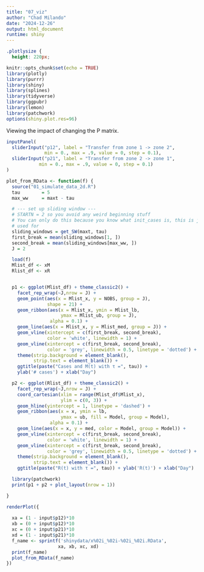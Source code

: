 ```yaml
---
title: "07_viz"
author: "Chad Milando"
date: "2024-12-26"
output: html_document
runtime: shiny
---
```


```{=html}
<style type="text/css">
.main-container {
  max-width: 750px;
  margin-left: auto;
  margin-right: auto;
}
</style>
```

```css
.plotlysize {
  height: 220px;
```

```r
knitr::opts_chunk$set(echo = TRUE)
library(plotly)
library(purrr)
library(shiny)
library(splines)
library(tidyverse)
library(ggpubr)
library(lemon)
library(patchwork)
options(shiny.plot.res=96)
```

Viewing the impact of changing the P matrix. 

```r
inputPanel(
  sliderInput("p12", label = "Transfer from zone 1 -> zone 2",
              min = 0., max = .9, value = 0, step = 0.1),
  sliderInput("p21", label = "Transfer from zone 2 -> zone 1",
            min = 0., max = .9, value = 0, step = 0.1)
)

plot_from_RData <- function(f) {
  source("01_simulate_data_2d.R")
  tau        = 5
  max_ww     = maxt - tau

  # --- set up sliding window ---
  # STARTN = 2 so you avoid any weird beginning stuff
  # You can only do this because you know what init_cases is, this is just
  # used for
  sliding_windows = get_SW(maxt, tau)
  first_break = mean(sliding_windows[1, ])
  second_break = mean(sliding_windows[max_ww, ])
  J = 2

  load(f)
  Mlist_df <- xM
  Rlist_df <- xR


  p1 <- ggplot(Mlist_df) + theme_classic2() +
    facet_rep_wrap(~J,nrow = J) +
    geom_point(aes(x = Mlist_x, y = NOBS, group = J),
               shape = 21) +
    geom_ribbon(aes(x = Mlist_x, ymin = Mlist_lb,
                    ymax = Mlist_ub, group = J),
                alpha = 0.1) +
    geom_line(aes(x = Mlist_x, y = Mlist_med, group = J)) +
    geom_vline(xintercept = c(first_break, second_break),
               color = 'white', linewidth = 1) +
    geom_vline(xintercept = c(first_break, second_break),
               color = 'grey', linewidth = 0.5, linetype = 'dotted') +
    theme(strip.background = element_blank(),
          strip.text = element_blank()) +
    ggtitle(paste("Cases and M(t) with τ =", tau)) +
    ylab('# cases') + xlab("Day")

  p2 <- ggplot(Rlist_df) + theme_classic2() +
    facet_rep_wrap(~J,nrow = J) +
    coord_cartesian(xlim = range(Mlist_df$Mlist_x),
                    ylim = c(0, 3)) +
    geom_hline(yintercept = 1, linetype = 'dashed') +
    geom_ribbon(aes(x = x, ymin = lb,
                    ymax = ub, fill = Model, group = Model),
                alpha = 0.1) +
    geom_line(aes(x = x, y = med, color = Model, group = Model)) +
    geom_vline(xintercept = c(first_break, second_break),
               color = 'white', linewidth = 1) +
    geom_vline(xintercept = c(first_break, second_break),
               color = 'grey', linewidth = 0.5, linetype = 'dotted') +
    theme(strip.background = element_blank(),
          strip.text = element_blank()) +
    ggtitle(paste("R(t) with τ =", tau)) + ylab('R(t)') + xlab("Day")

  library(patchwork)
  print(p1 + p2 + plot_layout(nrow = 1))

}

renderPlot({
 
  xa = (1 - input$p12)*10
  xb = (0 + input$p12)*10
  xc = (0 + input$p21)*10
  xd = (1 - input$p21)*10
  f_name <- sprintf('shinydata/x%02i_%02i-%02i_%02i.RData',
                   xa, xb, xc, xd)
  print(f_name)
  plot_from_RData(f_name)
})
```

